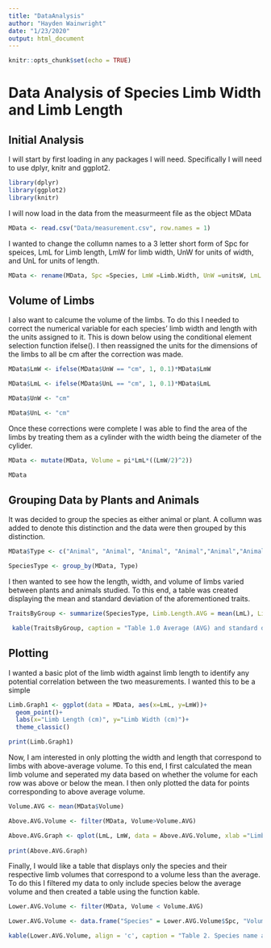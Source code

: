 ```yaml
---
title: "DataAnalysis"
author: "Hayden Wainwright"
date: "1/23/2020"
output: html_document
---
```


```r
knitr::opts_chunk$set(echo = TRUE)
```

# Data Analysis of Species Limb Width and Limb Length


## Initial Analysis

I will start by first loading in any packages I will need. Specifically I will need to use dplyr, knitr and ggplot2.

```r
library(dplyr)
library(ggplot2)
library(knitr)

```

I will now load in the data from the measurmeent file as the object MData

```r
MData <- read.csv("Data/measurement.csv", row.names = 1)
```

I wanted to change the collumn names to a 3 letter short form of Spc for speices, LmL for Limb length, LmW for limb width, UnW for units of width, and UnL for units of length. 

```r
MData <- rename(MData, Spc =Species, LmW =Limb.Width, UnW =unitsW, LmL =Limb.Length, UnL =unitsL)
```




## Volume of Limbs

I also want to calcume the volume of the limbs. To do this I needed to correct the numerical variable for each species' limb width and length with the units assigned to it. This is down below using the conditional element selection function ifelse(). I then reassigned the units for the dimensions of the limbs to all be cm after the correction was made. 

```r
MData$LmW <- ifelse(MData$UnW == "cm", 1, 0.1)*MData$LmW

MData$LmL <- ifelse(MData$UnL == "cm", 1, 0.1)*MData$LmL

MData$UnW <- "cm"

MData$UnL <- "cm"

```


Once these corrections were complete I was able to find the area of the limbs by treating them as a cylinder with the width being the diameter of the cylider. 

```r
MData <- mutate(MData, Volume = pi*LmL*((LmW/2)^2))

MData
```
## Grouping Data by Plants and Animals
It was decided to group the species as either animal or plant. A collumn was added to denote this distinction and the data were then grouped by this distinction. 

```r
MData$Type <- c("Animal", "Animal", "Animal", "Animal","Animal","Animal","Animal", "Plant", "Plant", "Plant")

SpeciesType <- group_by(MData, Type)

```

I then wanted to see how the length, width, and volume of limbs varied between plants and animals studied. To this end, a table was created displaying the mean and standard deviation of the aforementioned traits. 

```r
TraitsByGroup <- summarize(SpeciesType, Limb.Length.AVG = mean(LmL), Limb.Length.SD = sd(LmL), Limb.Width.AVG = mean(LmW), Limb.Width.SD = sd(LmW), Volume.AVG = mean(Volume), Volume.SD = sd(Volume))

 kable(TraitsByGroup, caption = "Table 1.0 Average (AVG) and standard deiation (SD) of limb width, length, and volume for a series of species grouped by plants and animals")

```

## Plotting 

I wanted a basic plot of the limb width against limb length to identify any potential correlation between the two measurements. I wanted this to be a simple 

```r
Limb.Graph1 <- ggplot(data = MData, aes(x=LmL, y=LmW))+
  geom_point()+
  labs(x="Limb Length (cm)", y="Limb Width (cm)")+
  theme_classic()

print(Limb.Graph1)
```

Now, I am interested in only plotting the width and length that correspond to limbs with above-average volume. To this end, I first calculated the mean limb volume and seperated my data based on whether the volume for each row was above or below the mean. I then only plotted the data for points corresponding to above average volume. 

```r
Volume.AVG <- mean(MData$Volume)

Above.AVG.Volume <- filter(MData, Volume>Volume.AVG)

Above.AVG.Graph <- qplot(LmL, LmW, data = Above.AVG.Volume, xlab ="Limb Length (cm)", ylab = "Limb Width (cm)")+ theme_classic()
  
print(Above.AVG.Graph)

```

Finally, I would like a table that displays only the species and their respective limb volumes that correspond to a volume less than the average. To do this I filtered my data to only include species below the average volume and then created a table using the function kable. 


```r
Lower.AVG.Volume <- filter(MData, Volume < Volume.AVG)

Lower.AVG.Volume <- data.frame("Species" = Lower.AVG.Volume$Spc, "Volume" = Lower.AVG.Volume$Volume)

kable(Lower.AVG.Volume, align = 'c', caption = "Table 2. Species name and limb volume for species with below average limb volume")


```





